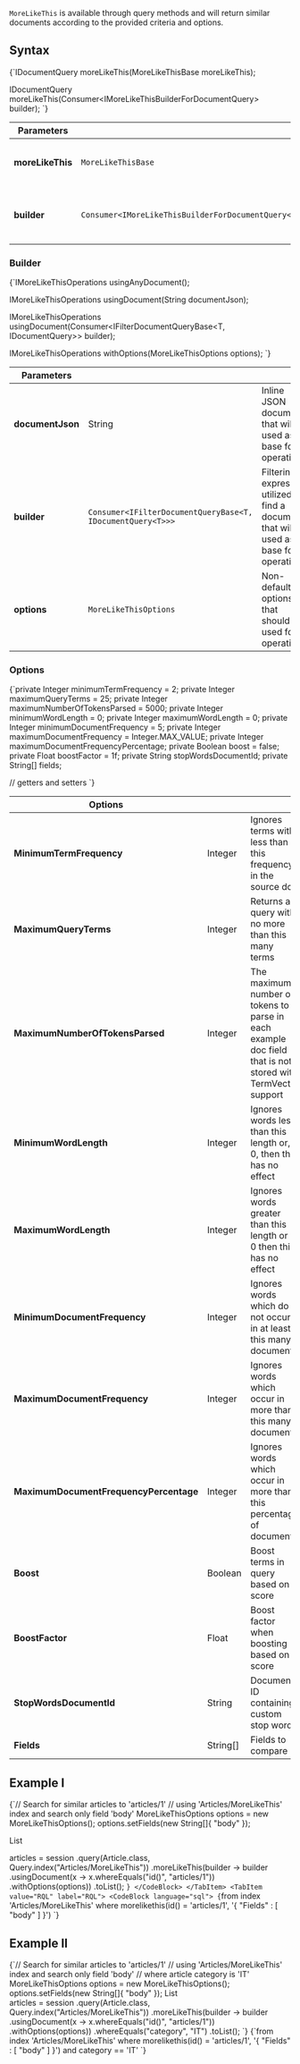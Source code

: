 
`MoreLikeThis` is available through query methods and will return similar documents according to the provided criteria and options.

## Syntax

<TabItem value="more_like_this_1" label="more_like_this_1">
<CodeBlock language="java">
{`IDocumentQuery<T> moreLikeThis(MoreLikeThisBase moreLikeThis);

IDocumentQuery<T> moreLikeThis(Consumer<IMoreLikeThisBuilderForDocumentQuery<T>> builder);
`}
</CodeBlock>
</TabItem>

| Parameters | | |
| ------------- | ------------- | ----- |
| **moreLikeThis** | `MoreLikeThisBase` | Defines the type of MoreLikeThis that should be executed |
| **builder** | `Consumer<IMoreLikeThisBuilderForDocumentQuery<T>>` | Builder with fluent API that constructs the `MoreLikeThisBase` instance |

### Builder

<TabItem value="more_like_this_3" label="more_like_this_3">
<CodeBlock language="java">
{`IMoreLikeThisOperations<T> usingAnyDocument();

IMoreLikeThisOperations<T> usingDocument(String documentJson);

IMoreLikeThisOperations<T> usingDocument(Consumer<IFilterDocumentQueryBase<T, IDocumentQuery<T>>> builder);

IMoreLikeThisOperations<T> withOptions(MoreLikeThisOptions options);
`}
</CodeBlock>
</TabItem>

| Parameters | | |
| ------------- | ------------- | ----- |
| **documentJson** | String | Inline JSON document that will be used as a base for operation |
| **builder** | `Consumer<IFilterDocumentQueryBase<T, IDocumentQuery<T>>>` | Filtering expression utilized to find a document that will be used as a base for operation |
| **options** | `MoreLikeThisOptions` | Non-default options that should be used for operation |

### Options

<TabItem value="more_like_this_2" label="more_like_this_2">
<CodeBlock language="java">
{`private Integer minimumTermFrequency = 2;
private Integer maximumQueryTerms = 25;
private Integer maximumNumberOfTokensParsed = 5000;
private Integer minimumWordLength = 0;
private Integer maximumWordLength = 0;
private Integer minimumDocumentFrequency = 5;
private Integer maximumDocumentFrequency = Integer.MAX_VALUE;
private Integer maximumDocumentFrequencyPercentage;
private Boolean boost = false;
private Float boostFactor = 1f;
private String stopWordsDocumentId;
private String[] fields;

// getters and setters
`}
</CodeBlock>
</TabItem>

| Options | | |
| ------------- | ------------- | ----- |
| **MinimumTermFrequency** | Integer | Ignores terms with less than this frequency in the source doc |
| **MaximumQueryTerms** | Integer | Returns a query with no more than this many terms |
| **MaximumNumberOfTokensParsed** | Integer | The maximum number of tokens to parse in each example doc field that is not stored with TermVector support |
| **MinimumWordLength** | Integer | Ignores words less than this length or, if 0, then this has no effect |
| **MaximumWordLength** | Integer | Ignores words greater than this length or if 0 then this has no effect |
| **MinimumDocumentFrequency** | Integer | Ignores words which do not occur in at least this many documents |
| **MaximumDocumentFrequency** | Integer | Ignores words which occur in more than this many documents |
| **MaximumDocumentFrequencyPercentage** | Integer | Ignores words which occur in more than this percentage of documents |
| **Boost** | Boolean | Boost terms in query based on score |
| **BoostFactor** | Float |  Boost factor when boosting based on score |
| **StopWordsDocumentId** | String | Document ID containing custom stop words |
| **Fields** | String[] | Fields to compare |

## Example I

<Tabs groupId='languageSyntax'>
<TabItem value="Java" label="Java">
<CodeBlock language="java">
{`// Search for similar articles to 'articles/1'
// using 'Articles/MoreLikeThis' index and search only field 'body'
MoreLikeThisOptions options = new MoreLikeThisOptions();
options.setFields(new String[]{ "body" });

List<Article> articles = session
    .query(Article.class, Query.index("Articles/MoreLikeThis"))
    .moreLikeThis(builder -> builder
        .usingDocument(x -> x.whereEquals("id()", "articles/1"))
        .withOptions(options))
    .toList();
`}
</CodeBlock>
</TabItem>
<TabItem value="RQL" label="RQL">
<CodeBlock language="sql">
{`from index 'Articles/MoreLikeThis' 
where morelikethis(id() = 'articles/1', '{ "Fields" : [ "body" ] }')
`}
</CodeBlock>
</TabItem>
</Tabs>

## Example II

<Tabs groupId='languageSyntax'>
<TabItem value="Java" label="Java">
<CodeBlock language="java">
{`// Search for similar articles to 'articles/1'
// using 'Articles/MoreLikeThis' index and search only field 'body'
// where article category is 'IT'
MoreLikeThisOptions options = new MoreLikeThisOptions();
options.setFields(new String[]{ "body" });
List<Article> articles = session
    .query(Article.class, Query.index("Articles/MoreLikeThis"))
    .moreLikeThis(builder -> builder
        .usingDocument(x -> x.whereEquals("id()", "articles/1"))
        .withOptions(options))
    .whereEquals("category", "IT")
    .toList();
`}
</CodeBlock>
</TabItem>
<TabItem value="RQL" label="RQL">
<CodeBlock language="sql">
{`from index 'Articles/MoreLikeThis' 
where morelikethis(id() = 'articles/1', '{ "Fields" : [ "body" ] }') and category == 'IT'
`}
</CodeBlock>
</TabItem>
</Tabs>


